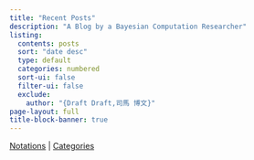 ```yaml
---
title: "Recent Posts"
description: "A Blog by a Bayesian Computation Researcher"
listing:
  contents: posts
  sort: "date desc"
  type: default
  categories: numbered
  sort-ui: false
  filter-ui: false
  exclude: 
    author: "{Draft Draft,司馬 博文}"
page-layout: full
title-block-banner: true
---
```


[Notations](/posts/Surveys/Notations.qmd)  |  [Categories](/static/categories.qmd)